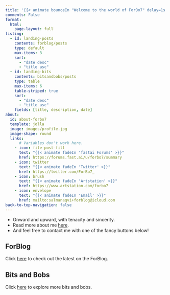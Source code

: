 ```yaml
---
title: '{{< animate bounceIn "Welcome to the world of ForBo7" delay=1s duration=faster >}}'
comments: False
format:
  html:
    page-layout: full
listing:
  - id: landing-posts
    contents: forblog/posts
    type: default
    max-items: 3
    sort: 
      - "date desc"
      - "title asc"
  - id: landing-bits
    contents: bitsandbobs/posts
    type: table
    max-items: 6
    table-striped: true
    sort: 
      - "date desc"
      - "title asc"
    fields: [title, description, date]
about:
  id: about-forbo7
  template: jolla
  image: images/profile.jpg
  image-shape: round
  links:
      # Variables don't work here.
    - icon: file-post-fill
      text: "{{< animate fadeIn 'fastai Forums' >}}"
      href: https://forums.fast.ai/u/forbo7/summary
    - icon: twitter
      text: "{{< animate fadeIn 'Twitter' >}}"
      href: https://twitter.com/ForBo7_
    - icon: brush
      text: "{{< animate fadeIn 'Artstation' >}}"
      href: https://www.artstation.com/forbo7
    - icon: envelope
      text: "{{< animate fadeIn 'Email' >}}"
      href: mailto:salmanaqvi+forblog@icloud.com
back-to-top-navigation: false
---
```


:::{#about-forbo7 .animate__animated .animate__zoomInDown}

* Onward and upward, with tenacity and sincerity. 
* Read more about me [here](about.qmd).
* And feel free to contact me with one of the fancy buttons below!

:::

:::::{.grid}
::::{.g-col-12 .g-col-md-6 .animate__animated .animate__fadeIn .animate__faster .animate__delay-1s}
## ForBlog
Click [here](forblog/index.qmd) to check out the latest on the ForBlog.

:::{#landing-posts}
:::
::::
::::{.g-col-12 .g-col-md-6 .animate__animated .animate__fadeIn .animate__faster .animate__delay-1s}
## Bits and Bobs
Click [here](bitsandbobs/index.qmd) to explore more bits and bobs.

:::{#landing-bits}
:::


::::
:::::

